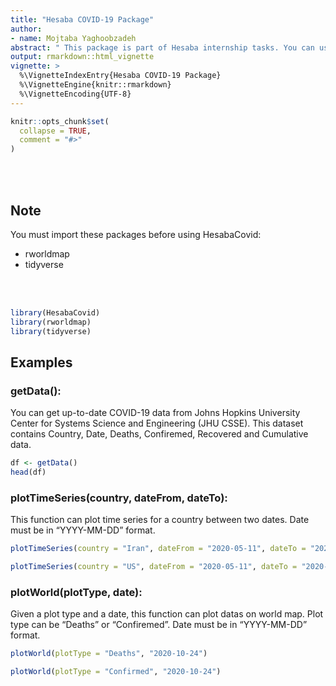 ```yaml
---
title: "Hesaba COVID-19 Package"
author:
- name: Mojtaba Yaghoobzadeh
abstract: " This package is part of Hesaba internship tasks. You can use this package to get up-to-date COVID-19 data, plot data on world map and plot time series."
output: rmarkdown::html_vignette
vignette: >
  %\VignetteIndexEntry{Hesaba COVID-19 Package}
  %\VignetteEngine{knitr::rmarkdown}
  %\VignetteEncoding{UTF-8}
---
```


```r
knitr::opts_chunk$set(
  collapse = TRUE,
  comment = "#>"
)
```

<br> <br>

## Note

You must import these packages before using HesabaCovid:

- rworldmap
- tidyverse

<br> <br>
```r
library(HesabaCovid)
library(rworldmap)
library(tidyverse)
```
## Examples

### getData(): 

You can get up-to-date COVID-19 data from Johns Hopkins University Center for Systems Science and Engineering (JHU CSSE).
This dataset contains Country, Date, Deaths, Confiremed, Recovered and Cumulative data.

```r
df <- getData()
head(df)
```
### plotTimeSeries(country, dateFrom, dateTo):

This function can plot time series for a country between two dates.
Date must be in "YYYY-MM-DD" format.

```r
plotTimeSeries(country = "Iran", dateFrom = "2020-05-11", dateTo = "2020-08-05")
```

```r
plotTimeSeries(country = "US", dateFrom = "2020-05-11", dateTo = "2020-08-05")
```
### plotWorld(plotType, date):

Given a plot type and a date, this function can plot datas on world map.
Plot type can be "Deaths" or "Confiremed".
Date must be in "YYYY-MM-DD" format.

```r
plotWorld(plotType = "Deaths", "2020-10-24")
```

```r
plotWorld(plotType = "Confirmed", "2020-10-24")
```
